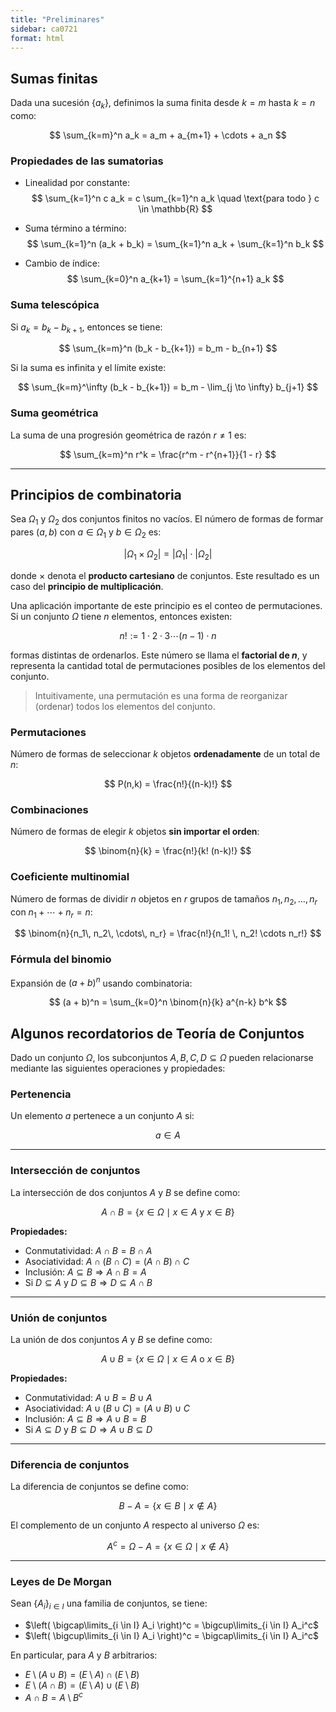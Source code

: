 ```yaml
---
title: "Preliminares"
sidebar: ca0721
format: html
---
```


## Sumas finitas

Dada una sucesión $\{a_k\}$, definimos la suma finita desde $k = m$ hasta $k = n$ como:

$$
\sum_{k=m}^n a_k = a_m + a_{m+1} + \cdots + a_n
$$

### Propiedades de las sumatorias

- Linealidad por constante:
  $$
  \sum_{k=1}^n c a_k = c \sum_{k=1}^n a_k \quad \text{para todo } c \in \mathbb{R}
  $$

- Suma término a término:
  $$
  \sum_{k=1}^n (a_k + b_k) = \sum_{k=1}^n a_k + \sum_{k=1}^n b_k
  $$

- Cambio de índice:
  $$
  \sum_{k=0}^n a_{k+1} = \sum_{k=1}^{n+1} a_k
  $$

### Suma telescópica

Si $a_k = b_k - b_{k+1}$, entonces se tiene:

$$
\sum_{k=m}^n (b_k - b_{k+1}) = b_m - b_{n+1}
$$

Si la suma es infinita y el límite existe:

$$
\sum_{k=m}^\infty (b_k - b_{k+1}) = b_m - \lim_{j \to \infty} b_{j+1}
$$

### Suma geométrica

La suma de una progresión geométrica de razón $r \ne 1$ es:

$$
\sum_{k=m}^n r^k = \frac{r^m - r^{n+1}}{1 - r}
$$

---

## Principios de combinatoria

Sea $\Omega_1$ y $\Omega_2$ dos conjuntos finitos no vacíos. El número de formas de formar pares $(a, b)$ con $a \in \Omega_1$ y $b \in \Omega_2$ es:

$$
|\Omega_1 \times \Omega_2| = |\Omega_1| \cdot |\Omega_2|
$$

donde $\times$ denota el **producto cartesiano** de conjuntos. Este resultado es un caso del **principio de multiplicación**.

Una aplicación importante de este principio es el conteo de permutaciones. Si un conjunto $\Omega$ tiene $n$ elementos, entonces existen:

$$
n! := 1 \cdot 2 \cdot 3 \cdots (n-1)\cdot n
$$

formas distintas de ordenarlos. Este número se llama el **factorial de $n$**, y representa la cantidad total de permutaciones posibles de los elementos del conjunto.

> Intuitivamente, una permutación es una forma de reorganizar (ordenar) todos los elementos del conjunto.

### Permutaciones

Número de formas de seleccionar $k$ objetos **ordenadamente** de un total de $n$:

$$
P(n,k) = \frac{n!}{(n-k)!}
$$

### Combinaciones

Número de formas de elegir $k$ objetos **sin importar el orden**:

$$
\binom{n}{k} = \frac{n!}{k! (n-k)!}
$$

### Coeficiente multinomial

Número de formas de dividir $n$ objetos en $r$ grupos de tamaños $n_1, n_2, \ldots, n_r$ con $n_1 + \cdots + n_r = n$:

$$
\binom{n}{n_1\, n_2\, \cdots\, n_r} = \frac{n!}{n_1! \, n_2! \cdots n_r!}
$$

### Fórmula del binomio

Expansión de $(a + b)^n$ usando combinatoria:

$$
(a + b)^n = \sum_{k=0}^n \binom{n}{k} a^{n-k} b^k
$$

## Algunos recordatorios de Teoría de Conjuntos {#sec-conjuntos}

Dado un conjunto $\Omega$, los subconjuntos $A, B, C, D \subseteq \Omega$ pueden relacionarse mediante las siguientes operaciones y propiedades:

### Pertenencia

Un elemento $a$ pertenece a un conjunto $A$ si:

$$
a \in A
$$

---

### Intersección de conjuntos

La intersección de dos conjuntos $A$ y $B$ se define como:

$$
A \cap B = \{x \in \Omega \mid x \in A \text{ y } x \in B\}
$$

**Propiedades:**

- Conmutatividad: $A \cap B = B \cap A$
- Asociatividad: $A \cap (B \cap C) = (A \cap B) \cap C$
- Inclusión: $A \subseteq B \Rightarrow A \cap B = A$
- Si $D \subseteq A$ y $D \subseteq B \Rightarrow D \subseteq A \cap B$

---

### Unión de conjuntos

La unión de dos conjuntos $A$ y $B$ se define como:

$$
A \cup B = \{x \in \Omega \mid x \in A \text{ o } x \in B\}
$$

**Propiedades:**

- Conmutatividad: $A \cup B = B \cup A$
- Asociatividad: $A \cup (B \cup C) = (A \cup B) \cup C$
- Inclusión: $A \subseteq B \Rightarrow A \cup B = B$
- Si $A \subseteq D$ y $B \subseteq D \Rightarrow A \cup B \subseteq D$

---

### Diferencia de conjuntos

La diferencia de conjuntos se define como:

$$
B - A = \{x \in B \mid x \notin A\}
$$

El complemento de un conjunto $A$ respecto al universo $\Omega$ es:

$$
A^c = \Omega - A = \{x \in \Omega \mid x \notin A\}
$$

---

### Leyes de De Morgan

Sean $\{A_i\}_{i \in I}$ una familia de conjuntos, se tiene:

- $\left( \bigcap\limits_{i \in I} A_i \right)^c = \bigcup\limits_{i \in I} A_i^c$
- $\left( \bigcup\limits_{i \in I} A_i \right)^c = \bigcap\limits_{i \in I} A_i^c$

En particular, para $A$ y $B$ arbitrarios:

- $E \setminus (A \cup B) = (E \setminus A) \cap (E \setminus B)$
- $E \setminus (A \cap B) = (E \setminus A) \cup (E \setminus B)$
- $A \cap B = A \setminus B^c$

